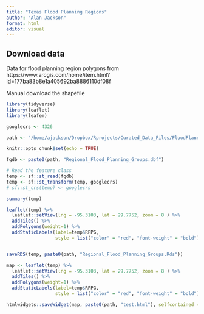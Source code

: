 ```yaml
---
title: "Texas Flood Planning Regions"
author: "Alan Jackson"
format: html
editor: visual
---
```


## Download data

Data for flood planning region polygons from
https://www.arcgis.com/home/item.html?id=177ba83b8e1a405692ba8886110df08f

Manual download the shapefile

```r
library(tidyverse)
library(leaflet)
library(leafem)

googlecrs <- 4326

path <- "/home/ajackson/Dropbox/Rprojects/Curated_Data_Files/FloodPlanningRegions/"

knitr::opts_chunk$set(echo = TRUE)
```


```r

fgdb <- paste0(path, "Regional_Flood_Planning_Groups.dbf")

# Read the feature class
temp <- sf::st_read(fgdb)
temp <- sf::st_transform(temp, googlecrs)
# sf::st_crs(temp) <- googlecrs

summary(temp)

leaflet(temp) %>% 
  leaflet::setView(lng = -95.3103, lat = 29.7752, zoom = 8 ) %>%   
  addTiles() %>% 
  addPolygons(weight=1) %>% 
  addStaticLabels(label=temp$RFPG,
                  style = list("color" = "red", "font-weight" = "bold"))


saveRDS(temp, paste0(path, "Regional_Flood_Planning_Groups.Rds"))

map <- leaflet(temp) %>% 
  leaflet::setView(lng = -95.3103, lat = 29.7752, zoom = 8 ) %>%   
  addTiles() %>% 
  addPolygons(weight=1) %>% 
  addStaticLabels(label=temp$RFPG,
                  style = list("color" = "red", "font-weight" = "bold"))

htmlwidgets::saveWidget(map, paste0(path, "test.html"), selfcontained = TRUE)

```